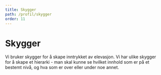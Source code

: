 ```yaml
---
title: Skygger
path: /profil/skygger
order: 11
---
```


# Skygger

Vi bruker skygger for å skape inntrykket av elevasjon. Vi har ulike skygger for å skape et hierarki - man skal kunne se hvilket innhold som er på et bestemt nivå, og hva som er over eller under noe annet.
